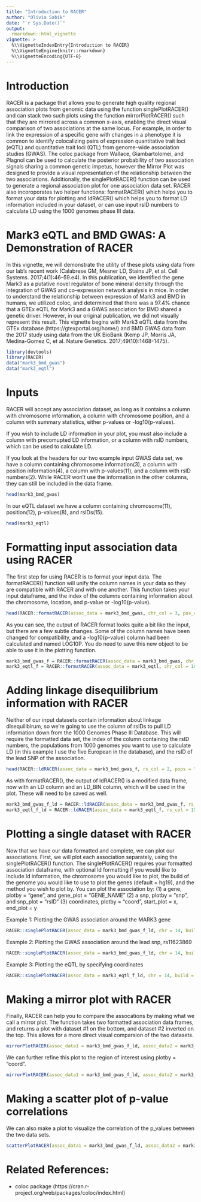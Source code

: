 ```yaml
---
title: "Introduction to RACER"
author: "Olivia Sabik"
date: "`r Sys.Date()`"
output: 
  rmarkdown::html_vignette
vignette: >
  %\\VignetteIndexEntry{Introduction to RACER}
  %\\VignetteEngine{knitr::rmarkdown}
  %\\VignetteEncoding{UTF-8}
---
```


# Introduction
RACER is a package that allows you to generate high quality regional association plots from genomic data using the function singlePlotRACER() and can stack two such plots using the function mirrorPlotRACER() such that they are mirrored across a common x-axis, enabling the direct visual comparison of two associations at the same locus. For example, in order to link the expression of a specific gene with changes in a phenotype it is common to identify colocalizing pairs of expression quantitative trait loci (eQTL) and quantitative trait loci (QTL) from genome-wide association studies (GWAS). The coloc package from Wallace, Giambartolomei, and Plagnol can be used to calculate the posterior probability of two association signals sharing a common genetic impetus, however the Mirror Plot was designed to provide a visual representation of the relationship between the two associations. Additionally, the singlePlotRACER() function can be used to generate a regional association plot for one association data set. RACER also incoroporates two helper functions: formatRACER() which helps you to format your data for plotting and ldRACER() which helps you to format LD information included in your dataset, or can use input rsID numbers to calculate LD using the 1000 genomes phase III data. 

# Mark3 eQTL and BMD GWAS: A Demonstration of RACER 
In this vignette, we will demonstrate the utility of these plots using data from our lab's recent work (Calabrese GM, Mesner LD, Stains JP, et al. Cell Systems. 2017;4(1):46–59.e4). In this publication, we identified the gene Mark3 as a putative novel regulator of bone mineral density through the integration of GWAS and co-expression network analysis in mice. In order to understand the relationship between expression of Mark3 and BMD in humans, we utilized coloc, and determined that there was a 97.4% chance that a GTEx eQTL for Mark3 and a GWAS association for BMD shared a genetic driver. However, in our original publication, we did not visually represent this result. This vignette begins with Mark3 eQTL data from the GTEx database (https://gtexportal.org/home/) and BMD GWAS data from the 2017 study using data from the UK BioBank (Kemp JP, Morris JA, Medina-Gomez C, et al. Nature Genetics. 2017;49(10):1468-1475).

```r
library(devtools) 
library(RACER)
data("mark3_bmd_gwas")
data("mark3_eqtl")
```

# Inputs

RACER will accept any association dataset, as long as it contains a column with chromosome information, a column with chromosome position, and a column with summary statistics, either p-values or -log10(p-values). 

If you wish to include LD information in your plot, you must also include a column with precomupted LD information, or a column with rsID numbers, which can be used to calculate LD. 

If you look at the headers for our two example input GWAS data set, we have a column containing chromosome information(3), a column with position information(4), a column with p-values(11), and a column with rsID numbers(2). While RACER won't use the information in the other columns, they can still be included in the data frame.
```r
head(mark3_bmd_gwas)
```

In our eQTL dataset we have a column containing chromosome(11), position(12), p-values(8), and rsIDs(15). 
```r
head(mark3_eqtl)
```

# Formatting input association data using RACER

The first step for using RACER is to format your input data. The formatRACER() function will unify the column names in your data so they are compatible with RACER and with one another. This function takes your input dataframe, and the index of the columns containing information about the chromosome, location, and p-value or -log10(p-value). 

```r
head(RACER::formatRACER(assoc_data = mark3_bmd_gwas, chr_col = 3, pos_col = 4, p_col = 11))
```

As you can see, the output of RACER format looks quite a bit like the input, but there are a few subtle changes. Some of the column names have been changed for compatibility, and a -log10(p-value) column had been calculated and named LOG10P. You do need to save this new object to be able to use it in the plotting function. 

```r
mark3_bmd_gwas_f = RACER::formatRACER(assoc_data = mark3_bmd_gwas, chr_col = 3, pos_col = 4, p_col = 11)
mark3_eqtl_f = RACER::formatRACER(assoc_data = mark3_eqtl, chr_col = 10, pos_col = 11, p_col = 7)
```

# Adding linkage disequilibrium information with RACER

Neither of our input datasets contain information about linkage disequilibirum, so we're going to use the column of rsIDs to pull LD information down from the 1000 Genomes Phase III Database. This will require the formatted data set, the index of the column containing the rsID numbers, the populations from 1000 genomes you want to use to calculate LD (in this example I use the five European in the database), and the rsID of the lead SNP of the association. 

```r
head(RACER::ldRACER(assoc_data = mark3_bmd_gwas_f, rs_col = 2, pops = "EUR", lead_snp = "rs11623869"))
```

As with formatRACER(), the output of ldRACER() is a modified data frame, now with an LD column and an LD_BIN column, which will be used in the plot. These will need to be saved as well.

```r
mark3_bmd_gwas_f_ld = RACER::ldRACER(assoc_data = mark3_bmd_gwas_f, rs_col = 2, pops = "EUR", lead_snp = "rs11623869")
mark3_eqtl_f_ld = RACER::ldRACER(assoc_data = mark3_eqtl_f, rs_col = 15, pops = "EUR", lead_snp = "rs11623869")
```

# Plotting a single dataset with RACER

Now that we have our data formatted and complete, we can plot our associations. First, we will plot each association separately, using the singlePlotRACER() function. The singlePlotRACER() requires your formatted association dataframe, with optional ld formatting if you would like to include ld information, the chromosome you would like to plot, the build of the genome you would like to use to plot the genes (default = hg19), and the method you wish to plot by. You can plot the association by:
(1) a gene, plotby = "gene", and gene_plot = "GENE_NAME"
(2) a snp, plotby = "snp", and snp_plot = "rsID"
(3) coordinates, plotby = "coord", start_plot = x, end_plot = y

Example 1: Plotting the GWAS association around the MARK3 gene
```r
RACER::singlePlotRACER(assoc_data = mark3_bmd_gwas_f_ld, chr = 14, build = "hg19", plotby = "gene", gene_plot = "MARK3")
```

Example 2: Plotting the GWAS association around the lead snp, rs11623869
```r
RACER::singlePlotRACER(assoc_data = mark3_bmd_gwas_f_ld, chr = 14, build = "hg19", plotby = "snp", snp_plot = "rs11623869")
```

Example 3: Plotting the eQTL by specifying coordinates
```r
RACER::singlePlotRACER(assoc_data = mark3_eqtl_f_ld, chr = 14, build = "hg19", plotby = "coord", start_plot = 103500000, end_plot = 104500000)
```

# Making a mirror plot with RACER

Finally, RACER can help you to compare the assocations by making what we call a mirror plot. The function takes two formatted association data frames, and returns a plot with dataset #1 on the bottom, and dataset #2 inverted on the top. This allows for a more direct visual comparsion of the two datasets. 

```r
mirrorPlotRACER(assoc_data1 = mark3_bmd_gwas_f_ld, assoc_data2 = mark3_eqtl_f_ld, chr = 14, plotby = "gene", gene_plot = "MARK3")
```

We can further refine this plot to the region of interest using plotby = "coord". 
```r
mirrorPlotRACER(assoc_data1 = mark3_bmd_gwas_f_ld, assoc_data2 = mark3_eqtl_f_ld, chr = 14, plotby = "coord", start_plot = 103750000, end_plot = 104250000)
```

# Making a scatter plot of p-value correlations
We can also make a plot to visualize the correlation of the p_values between the two data sets.
```r
scatterPlotRACER(assoc_data1 = mark3_bmd_gwas_f_ld, assoc_data2 = mark3_eqtl_f_ld, chr = 14, name1 = "BMD GWAS p_values", name2 = "MARK3 eQTL p_values", region_start = 103750000, region_end = 104250000, ld_df = 1)
```


# Related References:
- coloc package (https://cran.r-project.org/web/packages/coloc/index.html)
